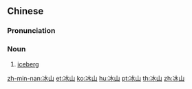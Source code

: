 ==Chinese==
{{zh-forms}}

===Pronunciation===
{{zh-pron
|m=bīngshān
|c=bing1 saan1
|h=pfs=pên-sân
|mn=peng-soaⁿ
|w=1pin se
|cat=n
}}

===Noun===
{{zh-noun}}

# [[iceberg]]

[[zh-min-nan:冰山]]
[[et:冰山]]
[[ko:冰山]]
[[hu:冰山]]
[[pt:冰山]]
[[th:冰山]]
[[zh:冰山]]